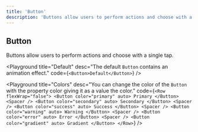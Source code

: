 ```yaml
---
title: 'Button'
description: 'Buttons allow users to perform actions and choose with a single tap.'
---
```


## Button

<Text>
  Buttons allow users to perform actions and choose with a single tap.
</Text>

<Playground
  title="Default"
  desc="The default `Button` contains an animation effect."
  code={`
<Button>Default</Button>
`}
/>

<Playground
  title="Colors"
  desc="You can change the color of the `Button` with the property color giving it as a value the color."
  code={`
<Row flexWrap="false">
  <Button color="primary" auto>
    Primary
  </Button>
  <Spacer />
  <Button color="secondary" auto>
    Secondary
  </Button>
  <Spacer />
  <Button color="success" auto>
    Success
  </Button>
  <Spacer />
  <Button color="warning" auto>
    Warning
  </Button>
  <Spacer />
  <Button color="error" auto>
    Error
  </Button>
  <Spacer />
  <Button color="gradient" auto>
    Gradient
  </Button>
</Row>
`}
/>
